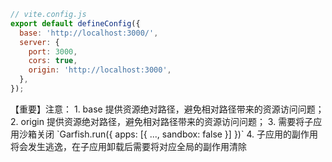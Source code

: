 
```js
// vite.config.js
export default defineConfig({
  base: 'http://localhost:3000/',
  server: {
    port: 3000,
    cors: true,
    origin: 'http://localhost:3000',
  },
});
```

<p>
【重要】注意：
1. base 提供资源绝对路径，避免相对路径带来的资源访问问题；
2. origin 提供资源绝对路径，避免相对路径带来的资源访问问题；
3. 需要将子应用沙箱关闭 `Garfish.run({ apps: [{ ..., sandbox: false }] })`
4. 子应用的副作用将会发生逃逸，在子应用卸载后需要将对应全局的副作用清除

</p>
